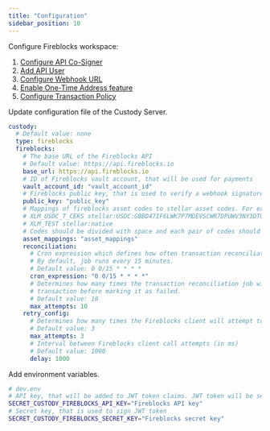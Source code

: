 ```yaml
---
title: "Configuration"
sidebar_position: 10
---
```



Configure Fireblocks workspace:

1. [Configure API Co-Signer](https://support.fireblocks.io/hc/en-us/articles/4581830426268)
2. [Add API User](https://support.fireblocks.io/hc/en-us/articles/4407823826194-Adding-new-API-users)
3. [Configure Webhook URL](https://support.fireblocks.io/hc/en-us/articles/4408110107794-Configuring-Webhook-URLs)
4. [Enable One-Time Address feature](https://support.fireblocks.io/hc/en-us/articles/4409104568338)
5. [Configure Transaction Policy](https://support.fireblocks.io/hc/en-us/articles/5227408755356-About-the-Policy-Editor)

Update configuration file of the Custody Server.

<CodeExample>

```yaml
custody:
  # Default value: none
  type: fireblocks
  fireblocks:
    # The base URL of the Fireblocks API
    # Default value: https://api.fireblocks.io
    base_url: https://api.fireblocks.io
    # ID of Fireblocks vault account, that will be used for payments
    vault_account_id: "vault_account_id"
    # Fireblocks public key, that is used to verify a webhook signature
    public_key: "public_key"
    # Mappings of fireblocks asset codes to stellar asset codes. For example:
    # XLM_USDC_T_CEKS stellar:USDC:GBBD47IF6LWK7P7MDEVSCWR7DPUWV3NY3DTQEVFL4NAT4AQH3ZLLFLA5
    # XLM_TEST stellar:native
    # Codes should be divided with space and each pair of codes should be in new line
    asset_mappings: "asset_mappings"
    reconciliation:
      # Cron expression which defines how often transaction reconciliation job runs.
      # By default, job runs every 15 minutes.
      # Default value: 0 0/15 * * * *
      cron_expression: "0 0/15 * * * *"
      # Determines how many times the transaction reconciliation job will attempt to update status of the
      # transaction before marking it as failed.
      # Default value: 10
      max_attempts: 10
    retry_config:
      # Determines how many times the Fireblocks client will attempt to send request before marking a call as failed.
      # Default value: 3
      max_attempts: 3
      # Interval between Fireblocks client call attempts (in ms)
      # Default value: 1000
      delay: 1000
```

</CodeExample>

Add environment variables.

<CodeExample>

```bash
# dev.env
# API key, that will be added to JWT token claims. JWT token will be sent in requests to Fireblocks API
SECRET_CUSTODY_FIREBLOCKS_API_KEY="Fireblocks API key"
# Secret key, that is used to sign JWT token
SECRET_CUSTODY_FIREBLOCKS_SECRET_KEY="Fireblocks secret key"
```

</CodeExample>
